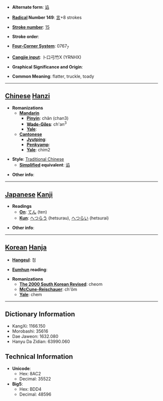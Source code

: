 * '''Alternate form''': [[谄]]

* '''[[Wiktionary:Chinese radical index| Radical]] Number 149''': [[Wiktionary:Chinese radical index 言|言]]+8 strokes

* '''[[Wiktionary:Chinese total strokes index|Stroke number]]''': [[Wiktionary:Chinese total strokes index 15|15]]

* '''Stroke order''': 

* '''[[Wiktionary:Chinese four corner index|Four-Corner System]]''': 0767<sub>7</sub>

* '''[[Wiktionary:Chinese Cangjie index|Cangjie input]]''': 卜口弓竹X (YRNHX)

* '''Graphical Significance and Origin''': 

* '''Common Meaning''': flatter, truckle, toady

----

== [[Chinese]] [[Hanzi]] ==

* '''Romanizations'''
** '''[[Mandarin]]'''
*** '''[[Pinyin]]''': chǎn (chan3)
*** '''[[Wade-Giles]]''': ch'an<sup>3</sup>
*** '''[[Yale]]''': 
** '''[[Cantonese]]'''
*** '''[[Jyutping]]''':
*** '''[[Penkyamp]]''': 
*** '''[[Yale]]''': chim2

* '''Style''': [[Traditional Chinese]] 
** '''[[Simplified Chinese|Simplified]] equivalent''': [[谄]]

* '''Other info''': 

----

== [[Japanese]] [[Kanji]] ==

* '''Readings'''
** '''[[On]]''': [[てん]] (ten)
** '''[[Kun]]''': [[へつらう]] (hetsurau), [[へつらい]] (hetsurai)

* '''Other info''':  

----

== [[Korean]] [[Hanja]] ==

* '''[[Hangeul]]''': 첨

* '''[[Eumhun]] reading''': 

* '''Romanizations'''
** '''[[The 2000 South Korean Revised Romanization|The 2000 South Korean Revised]]''': cheom
** '''[[McCune-Reischauer]]''': ch'ŏm
** '''[[Yale]]''': chem

----

== Dictionary Information ==

* KangXi: 1166.150
* Morobashi: 35616
* Dae Jaweon: 1632.080
* Hanyu Da Zidian: 63990.060

== Technical Information ==

* '''Unicode''':
** Hex: 8AC2
** Decimal: 35522
* '''Big5''':
** Hex: BDD4
** Decimal: 48596